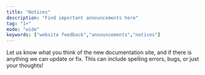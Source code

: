 ```yaml
---
title: "Notices"
description: "Find important announcements here"
tag: "1+"
mode: "wide"
keywords: ["website feedback","announcements","notices"]
---
```


<Card title="Website Feedback" icon="thought-bubble" horizontal href="https://forms.gle/nNhZa2eXwetiikVj6">
  Let us know what you think of the new documentation site, and if there is anything we can update or fix. This can include spelling errors, bugs, or just your thoughts!
</Card>